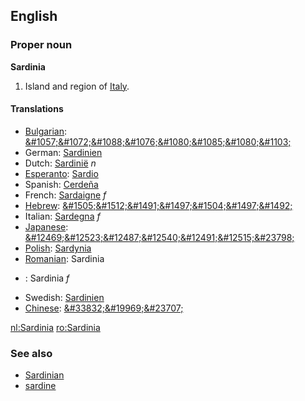==English==

===Proper noun===
'''Sardinia'''

# Island and region of [[Italy]].

====Translations====
*[[w:Bulgarian language|Bulgarian]]: [[&#1057;&#1072;&#1088;&#1076;&#1080;&#1085;&#1080;&#1103;]]
*German: [[Sardinien]]
*Dutch: [[Sardinië]] ''n''
*[[w:Esperanto|Esperanto]]: [[Sardio]]
*Spanish: [[Cerdeña]]
*French: [[Sardaigne]] ''f''
*[[w:Hebrew language|Hebrew]]: [[&#1505;&#1512;&#1491;&#1497;&#1504;&#1497;&#1492;]]
*Italian: [[Sardegna]] ''f''
*[[w:Japanese language|Japanese]]: [[&#12469;&#12523;&#12487;&#12540;&#12491;&#12515;&#23798;]]
*[[w:Polish language|Polish]]: [[Sardynia]]
*[[w:Romanian language|Romanian]]: Sardinia
*{{ra}}: Sardinia ''f''
*Swedish: [[Sardinien]]
*[[w:Chinese language|Chinese]]: [[&#33832;&#19969;&#23707;]]

[[nl:Sardinia]]
[[ro:Sardinia]]

===See also===
*[[Sardinian]]
*[[sardine]]